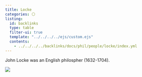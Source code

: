 ```yaml
---
title: Locke
categories: ⚪
listing:
  id: backlinks
  type: table
  filter-ui: true
  template: "../../../../ejs/custom.ejs"
  contents:
    - ../../../../backlinks/docs/phil/people/locke/index.yml
---
```


John Locke was an English philospher (1632-1704).

![](/images/headshots/locke.jpeg)
